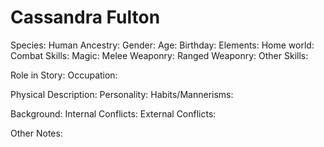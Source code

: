 # Cassandra Fulton

Species: Human
Ancestry:
Gender:
Age:
Birthday:
Elements:
Home world:
Combat Skills: Magic: Melee Weaponry: Ranged Weaponry:
Other Skills:

Role in Story:
Occupation:

Physical Description:
Personality:
Habits/Mannerisms:

Background:
Internal Conflicts:
External Conflicts:

Other Notes:
